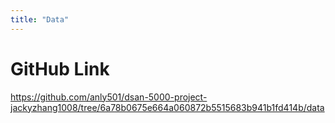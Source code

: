 ```yaml
---
title: "Data"
---
```


# GitHub Link

<https://github.com/anly501/dsan-5000-project-jackyzhang1008/tree/6a78b0675e664a060872b5515683b941b1fd414b/data>